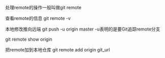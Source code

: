 处理remote的操作一般叫做git remote

查看remote的信息
git remote -v

本地修改推向远端
git push -u origin master -u表明的是要Git追踪remote分支

git remote show origin 

把remote加到本地仓库
git remote add origin git_url



